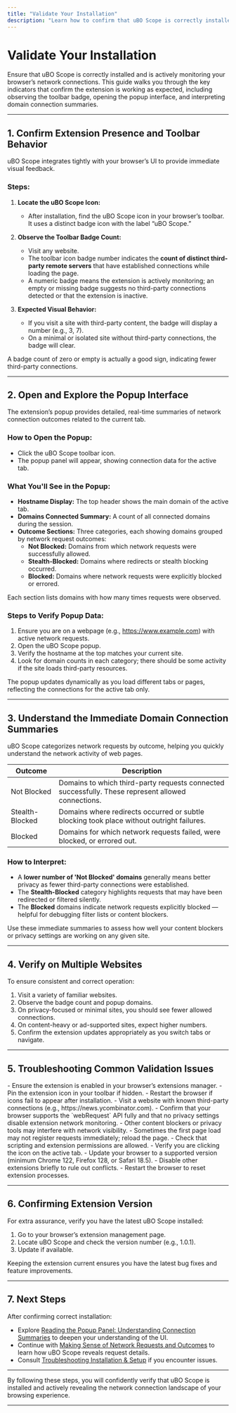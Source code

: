 ```yaml
---
title: "Validate Your Installation"
description: "Learn how to confirm that uBO Scope is correctly installed and operating. This includes observing the toolbar badge, opening the popup, and understanding the immediate domain connection summaries. Ensures users can see the extension in action on any website."
---
```


# Validate Your Installation

Ensure that uBO Scope is correctly installed and is actively monitoring your browser’s network connections. This guide walks you through the key indicators that confirm the extension is working as expected, including observing the toolbar badge, opening the popup interface, and interpreting domain connection summaries.

---

## 1. Confirm Extension Presence and Toolbar Behavior

uBO Scope integrates tightly with your browser’s UI to provide immediate visual feedback.

### Steps:

1. **Locate the uBO Scope Icon:**
   - After installation, find the uBO Scope icon in your browser’s toolbar. It uses a distinct badge icon with the label “uBO Scope.”

2. **Observe the Toolbar Badge Count:**
   - Visit any website.
   - The toolbar icon badge number indicates the **count of distinct third-party remote servers** that have established connections while loading the page.
   - A numeric badge means the extension is actively monitoring; an empty or missing badge suggests no third-party connections detected or that the extension is inactive.

3. **Expected Visual Behavior:**
   - If you visit a site with third-party content, the badge will display a number (e.g., 3, 7).
   - On a minimal or isolated site without third-party connections, the badge will clear.

<Tip>
A badge count of zero or empty is actually a good sign, indicating fewer third-party connections.
</Tip>

---

## 2. Open and Explore the Popup Interface

The extension’s popup provides detailed, real-time summaries of network connection outcomes related to the current tab.

### How to Open the Popup:

- Click the uBO Scope toolbar icon.
- The popup panel will appear, showing connection data for the active tab.

### What You'll See in the Popup:

- **Hostname Display:** The top header shows the main domain of the active tab.
- **Domains Connected Summary:** A count of all connected domains during the session.
- **Outcome Sections:** Three categories, each showing domains grouped by network request outcomes:
  - **Not Blocked:** Domains from which network requests were successfully allowed.
  - **Stealth-Blocked:** Domains where redirects or stealth blocking occurred.
  - **Blocked:** Domains where network requests were explicitly blocked or errored.

Each section lists domains with how many times requests were observed.

### Steps to Verify Popup Data:

1. Ensure you are on a webpage (e.g., https://www.example.com) with active network requests.
2. Open the uBO Scope popup.
3. Verify the hostname at the top matches your current site.
4. Look for domain counts in each category; there should be some activity if the site loads third-party resources.

<Note>
The popup updates dynamically as you load different tabs or pages, reflecting the connections for the active tab only.
</Note>

---

## 3. Understand the Immediate Domain Connection Summaries

uBO Scope categorizes network requests by outcome, helping you quickly understand the network activity of web pages.

| Outcome       | Description                                             |
|---------------|---------------------------------------------------------|
| Not Blocked   | Domains to which third-party requests connected successfully. These represent allowed connections.
| Stealth-Blocked | Domains where redirects occurred or subtle blocking took place without outright failures.
| Blocked       | Domains for which network requests failed, were blocked, or errored out.

### How to Interpret:

- A **lower number of 'Not Blocked' domains** generally means better privacy as fewer third-party connections were established.
- The **Stealth-Blocked** category highlights requests that may have been redirected or filtered silently.
- The **Blocked** domains indicate network requests explicitly blocked — helpful for debugging filter lists or content blockers.

<Tip>
Use these immediate summaries to assess how well your content blockers or privacy settings are working on any given site.
</Tip>

---

## 4. Verify on Multiple Websites

To ensure consistent and correct operation:

1. Visit a variety of familiar websites.
2. Observe the badge count and popup domains.
3. On privacy-focused or minimal sites, you should see fewer allowed connections.
4. On content-heavy or ad-supported sites, expect higher numbers.
5. Confirm the extension updates appropriately as you switch tabs or navigate.

---

## 5. Troubleshooting Common Validation Issues

<AccordionGroup title="Common Issues When Validating uBO Scope Installation">
<Accordion title="No Toolbar Icon or Badge Visible">
- Ensure the extension is enabled in your browser’s extensions manager.
- Pin the extension icon in your toolbar if hidden.
- Restart the browser if icons fail to appear after installation.
</Accordion>

<Accordion title="Badge Always Empty or Zero">
- Visit a website with known third-party connections (e.g., https://news.ycombinator.com).
- Confirm that your browser supports the `webRequest` API fully and that no privacy settings disable extension network monitoring.
- Other content blockers or privacy tools may interfere with network visibility.
</Accordion>

<Accordion title="Popup Shows 'NO DATA' or Empty Sections">
- Sometimes the first page load may not register requests immediately; reload the page.
- Check that scripting and extension permissions are allowed.
- Verify you are clicking the icon on the active tab.
</Accordion>

<Accordion title="Popup Fails to Open or Respond">
- Update your browser to a supported version (minimum Chrome 122, Firefox 128, or Safari 18.5).
- Disable other extensions briefly to rule out conflicts.
- Restart the browser to reset extension processes.
</Accordion>
</AccordionGroup>

---

## 6. Confirming Extension Version

For extra assurance, verify you have the latest uBO Scope installed:

1. Go to your browser’s extension management page.
2. Locate uBO Scope and check the version number (e.g., 1.0.1).
3. Update if available.

Keeping the extension current ensures you have the latest bug fixes and feature improvements.

---

## 7. Next Steps

After confirming correct installation:

- Explore [Reading the Popup Panel: Understanding Connection Summaries](/guides/core-workflows/reading-popup) to deepen your understanding of the UI.
- Continue with [Making Sense of Network Requests and Outcomes](/guides/core-workflows/network-request-visibility) to learn how uBO Scope reveals request details.
- Consult [Troubleshooting Installation & Setup](/getting-started/first-use-and-validation/troubleshooting-setup) if you encounter issues.

---

By following these steps, you will confidently verify that uBO Scope is installed and actively revealing the network connection landscape of your browsing experience.


---